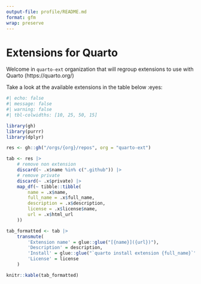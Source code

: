 ```yaml
---
output-file: profile/README.md
format: gfm
wrap: preserve
---
```


# Extensions for Quarto

Welcome in `quarto-ext` organization that will regroup extensions to use with Quarto (https://quarto.org/)

Take a look at the available extensions in the table below :eyes: 

```r
#| echo: false
#| message: false
#| warning: false
#| tbl-colwidths: [10, 25, 50, 15]

library(gh)
library(purrr)
library(dplyr)

res <- gh::gh("/orgs/{org}/repos", org = "quarto-ext") 

tab <- res |> 
    # remove non extension
    discard(~ .x$name %in% c(".github")) |>
    # remove private
    discard(~ .x$private) |>
    map_df(~ tibble::tibble(
        name = .x$name,
        full_name = .x$full_name,
        description = .x$description,
        license = .x$license$name,
        url = .x$html_url
    ))

tab_formatted <- tab |>
    transmute(
        'Extension name' = glue::glue("[{name}]({url})"),
        'Description' = description,
        'Install' = glue::glue("`quarto install extension {full_name}`"),
        'License' = license
    )

knitr::kable(tab_formatted)
```